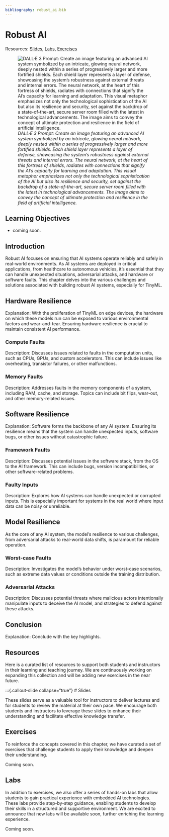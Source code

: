 ```yaml
---
bibliography: robust_ai.bib
---
```


# Robust AI

::: {.content-visible when-format="html"}
Resources: [Slides](#sec-robust-ai-resource), [Labs](#sec-robust-ai-resource), [Exercises](#sec-robust-ai-resource)
:::

![_DALL·E 3 Prompt: Create an image featuring an advanced AI system symbolized by an intricate, glowing neural network, deeply nested within a series of progressively larger and more fortified shields. Each shield layer represents a layer of defense, showcasing the system's robustness against external threats and internal errors. The neural network, at the heart of this fortress of shields, radiates with connections that signify the AI's capacity for learning and adaptation. This visual metaphor emphasizes not only the technological sophistication of the AI but also its resilience and security, set against the backdrop of a state-of-the-art, secure server room filled with the latest in technological advancements. The image aims to convey the concept of ultimate protection and resilience in the field of artificial intelligence._](./images/png/cover_robust_ai.png)

::: {.callout-tip}

## Learning Objectives

* coming soon.

:::

## Introduction

Robust AI focuses on ensuring that AI systems operate reliably and safely in real-world environments. As AI systems are deployed in critical applications, from healthcare to autonomous vehicles, it's essential that they can handle unexpected situations, adversarial attacks, and hardware or software faults. This chapter delves into the various challenges and solutions associated with building robust AI systems, especially for TinyML.


## Hardware Resilience

Explanation: With the proliferation of TinyML on edge devices, the hardware on which these models run can be exposed to various environmental factors and wear-and-tear. Ensuring hardware resilience is crucial to maintain consistent AI performance.

### Compute Faults

Description: Discusses issues related to faults in the computation units, such as CPUs, GPUs, and custom accelerators. This can include issues like overheating, transistor failures, or other malfunctions.

### Memory Faults

Description: Addresses faults in the memory components of a system, including RAM, cache, and storage. Topics can include bit flips, wear-out, and other memory-related issues.

## Software Resilience

Explanation: Software forms the backbone of any AI system. Ensuring its resilience means that the system can handle unexpected inputs, software bugs, or other issues without catastrophic failure.

### Framework Faults

Description: Discusses potential issues in the software stack, from the OS to the AI framework. This can include bugs, version incompatibilities, or other software-related problems.

### Faulty Inputs

Description: Explores how AI systems can handle unexpected or corrupted inputs. This is especially important for systems in the real world where input data can be noisy or unreliable.

## Model Resilience

As the core of any AI system, the model's resilience to various challenges, from adversarial attacks to real-world data shifts, is paramount for reliable operation.

### Worst-case Faults

Description: Investigates the model's behavior under worst-case scenarios, such as extreme data values or conditions outside the training distribution.

### Adversarial Attacks 

Description: Discusses potential threats where malicious actors intentionally manipulate inputs to deceive the AI model, and strategies to defend against these attacks.

## Conclusion

Explanation: Conclude with the key highlights.

## Resources {#sec-robust-ai-resource .unnumbered}

Here is a curated list of resources to support both students and instructors in their learning and teaching journey. We are continuously working on expanding this collection and will be adding new exercises in the near future.

:::{.callout-slide collapse="true"}
# Slides

These slides serve as a valuable tool for instructors to deliver lectures and for students to review the material at their own pace. We encourage both students and instructors to leverage these slides to enhance their understanding and facilitate effective knowledge transfer.



:::{.callout-exercise collapse="true"}
# Exercises

To reinforce the concepts covered in this chapter, we have curated a set of exercises that challenge students to apply their knowledge and deepen their understanding. 

Coming soon.
:::

:::{.callout-lab collapse="true"}
# Labs

In addition to exercises, we also offer a series of hands-on labs that allow students to gain practical experience with embedded AI technologies. These labs provide step-by-step guidance, enabling students to develop their skills in a structured and supportive environment. We are excited to announce that new labs will be available soon, further enriching the learning experience.

Coming soon.
:::
